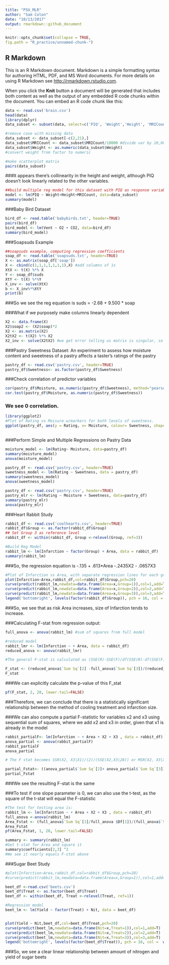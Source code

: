 ```yaml
---
title: "PSU_MLR"
author: "Sam Colon"
date: "10/13/2017"
output: rmarkdown::github_document 
---
```


```r
knitr::opts_chunk$set(collapse = TRUE,
fig.path = "R_practice/unnamed-chunk-")
```

## R Markdown

This is an R Markdown document. Markdown is a simple formatting syntax for authoring HTML, PDF, and MS Word documents. For more details on using R Markdown see <http://rmarkdown.rstudio.com>.

When you click the **Knit** button a document will be generated that includes both content as well as the output of any embedded R code chunks within the document. You can embed an R code chunk like this:

```r
data <- read.csv('brain.csv')
head(data)
library(dplyr)
data_subset <- subset(data, select=c('PIQ', 'Weight','Height', 'MRICount'))
```

```r
#remove case with missing data
data_subset <- data_subset[-c(2,21),]
data_subset$MRICount <- data_subset$MRICount/10000 #divide var by 10,000
data_subset$Weight <- as.numeric(data_subset$Weight)
#convert weight from factor to numeric
```

```r
#make scatterplot matrix
pairs(data_subset)
```

###It appears there's collinearity in the height and weight, although PIQ doesn't look linearly related to the other variables.  

```r
##build multiple reg model for this dataset with PIQ as response variable,
model <- lm(PIQ ~ Weight+Height+MRICount, data=data_subset)
summary(model)
```

###Baby Bird Dataset
```r
bird_df <- read.table('babybirds.txt', header=TRUE)
pairs(bird_df)
bird_model <- lm(Vent ~ O2 + CO2, data=bird_df)
summary(bird_model)
```

###Soapsuds Example
```r
##soapsuds example, computing regression coefficients
soap_df <- read.table('soapsuds.txt', header=TRUE)
X <- as.matrix(soap_df['soap'])
X <- cbind(c(1,1,1,1,1,1,1),X) #add columns of 1s
XtX <- t(X) %*% X
Y <- soap_df$suds
XtY <- t(X) %*%Y
X_inv <- solve(XtX)
b <- X_inv%*%XtY
print(b)
```
###So we see the reg equation is suds = -2.68 + 9.500 * soap

###What if we purposely make columns linearly dependent
```r
X2 <- data.frame(X)
X2$soap2 <- (X2$soap)*2
X2 <- as.matrix(X2)
X2tX2 <- t(X2) %*% X2
X2_inv <- solve(X2tX2) #we get error telling us matrix is singular, so inverse not computible.
```
###Pastry Sweetness Dataset: An experiment to assess how moisture content and sweetness of a pastry affects a taster's ratings of the pastry

```r
pastry_df <- read.csv('pastry.csv', header=TRUE)
pastry_df$Sweetness<- as.factor(pastry_df$Sweetness)
```

###Check correlation of predictor variables
```r
cor(pastry_df$Moisture, as.numeric(pastry_df$Sweetness), method="pearson")
cor.test(pastry_df$Moisture, as.numeric(pastry_df$Sweetness))
```
### We see 0 correlation.  

```r
library(ggplot2)
#Plot of Rating vs Moisure w/markers for both levels of sweetness. 
ggplot(pastry_df, aes(y = Rating, x= Moisture, colour= Sweetness, shape = Sweetness)) + geom_point() +geom_smooth(method='lm', fill=NA)
         
```                     
               
###Perform Simple and Multiple Regressions on Pastry Data
```r
moisture_model <- lm(Rating~ Moisture, data=pastry_df)
summary(moisture_model)
anova(moisture_model)
```

```r
pastry_df <- read.csv('pastry.csv', header=TRUE)
sweetness_model <- lm(Rating ~ Sweetness, data = pastry_df)
summary(sweetness_model)
anova(sweetness_model)
```



```r
pastry_df <- read.csv('pastry.csv', header=TRUE)
pastry_mlr <- lm(Rating ~ Moisture + Sweetness, data=pastry_df)
summary(pastry_mlr)
anova(pastry_mlr)
```

###Heart Rabbit Study
```r
rabbit_df <- read.csv('coolhearts.csv', header=TRUE)
rabbit_df$Group <- as.factor(rabbit_df$Group)
## Set Group 3 as reference level
rabbit_df <- within(rabbit_df, Group <-relevel(Group, ref=3))

#Build Reg Model
rabbit_lm <- lm(Infarction ~ factor(Group) + Area, data = rabbit_df)
summary(rabbit_lm)
```
###So, the regression equation is -.135 + .613*Area -.2435X2 - .0657X3

```r
#Plot of Infarction vs Area, with separate regression lines for each group
plot(Infarction~Area,rabbit_df,col=rabbit_df$Group,pch=20)
curve(predict(rabbit_lm,newdata=data.frame(Area=x,Group=1)),col=1,add=T)
curve(predict(rabbit_lm,newdata=data.frame(Area=x,Group=2)),col=2,add=T)
curve(predict(rabbit_lm,newdata=data.frame(Area=x,Group=3)),col=3,add=T)
legend('bottomright', levels(factor(rabbit_df$Group)), pch = 16, col =  which(levels(rabbit_df$Group) %in% levels(factor(rabbit_df$Group))))
```

###So, we see that as risk Area increases, size of Infarction tends to increase.  

###Calculating F-stat from regression output:
```r
full_anova <- anova(rabbit_lm) #sum of squares from full model

#reduced model
rabbit_lmr <- lm(Infarction ~ + Area, data = rabbit_df)
reduced_anova <- anova(rabbit_lmr)

#The general F-stat is calculated as (SSE(R)-SSE(F)/df(SSE(R)-df(SSE(F))))/(SSE(F)/df(SSE(F))

F_stat <- (reduced_anova$`Sum Sq`[2] -full_anova$`Sum Sq`[3])/(reduced_anova$Df[2]-full_anova$Df[3])/(full_anova$`Sum Sq`[3]/((full_anova$Df[3])))
F_stat

```

###We can explicitly calculate the p-value of this F_stat
```r
pf(F_stat, 2, 28, lower.tail=FALSE)
```
###Therefore, we can conclude that there is a statistically significant relationship between the method of cooling treatment and infarction size.

###We can also compute a partial F-statistic for variables x2 and x3 using sequential sum of squares, where we add x2 and x3 in order, given that x1 is already in the model
```r
rabbit_partialF<- lm(Infarction ~ + Area + X2 + X3 , data = rabbit_df)
anova_partial <- anova(rabbit_partialF)
rabbit_partialF
anova_partial
```
 
 
```r
# The F stat becomes SSR(X2, X3|X1)/(2)/(SSE(X2,X3|28)) or MSR(X2, X3|X1)/MSE(X1,X2,X3)

partial_Fstat<- ((anova_partial$`Sum Sq`[2]+ anova_partial$`Sum Sq`[3])/2)/((anova_partial$`Sum Sq`[4]/28))
partial_Fstat
```
###We see the resulting F-stat is the same

###To test if one slope parameter is 0, we can also use the t-test, as the square of the t-stat will equal the F-statistic
```r
#The test for testing area is:
rabbit_lm <- lm(Infarction ~ + Area + X2 + X3 , data = rabbit_df)
full_anova <-anova(rabbit_lm)
Area_Fstat <- (full_anova$`Sum Sq`[1]/full_anova $Df[1])/(full_anova$`Sum Sq`[4]/full_anova$Df[4])
Area_Fstat
pf(Area_Fstat, 1, 28, lower.tail=FALSE)

```

```r
summary <- summary(rabbit_lm)
#Get t-stat for Area and square it 
summary$coefficients[2,3] ^2
#We see it nearly equals F-stat above
```


###Sugar Beet Study
```r

#plot(Infarction~Area,rabbit_df,col=rabbit_df$Group,pch=20)
#curve(predict(rabbit_lm,newdata=data.frame(Area=x,Group=1)),col=1,add=T)

beet_df <-read.csv('beets.csv')
beet_df$Treat <- as.factor(beet_df$Treat)
beet_df <- within(beet_df, Treat <-relevel(Treat, ref=1))
```

```r
#Regression model
beet_lm <- lm(Yield ~ factor(Treat) + Nit, data = beet_df)


plot(Yield ~ Nit,beet_df,col=beet_df$Treat,pch=20)
curve(predict(beet_lm,newdata=data.frame(Nit=x,Treat=1)),col=1,add=T)
curve(predict(beet_lm,newdata=data.frame(Nit=x,Treat=2)),col=2,add=T)
curve(predict(beet_lm,newdata=data.frame(Nit=x,Treat=3)),col=3,add=T)
legend('bottomright', levels(factor(beet_df$Treat)), pch = 16, col =  which(levels(beet_df$Treat) %in% levels(factor(beet_df$Treat))))
```

###So, we see a clear linear relationship between amount of nitrogen and yield of sugar beets








